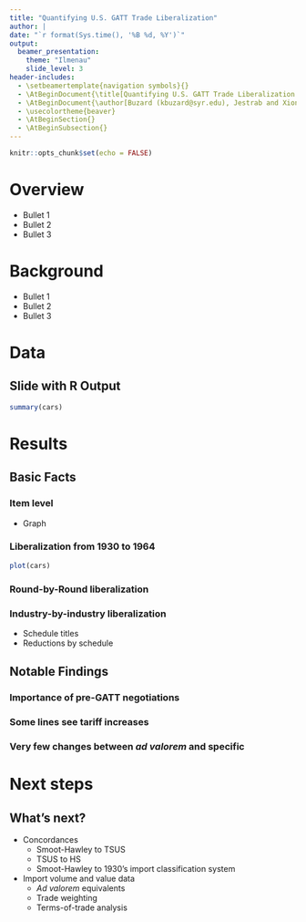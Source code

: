 ```yaml
---
title: "Quantifying U.S. GATT Trade Liberalization"
author: |
date: "`r format(Sys.time(), '%B %d, %Y')`"
output:
  beamer_presentation:
    theme: "Ilmenau"
    slide_level: 3
header-includes:
  - \setbeamertemplate{navigation symbols}{}
  - \AtBeginDocument{\title[Quantifying U.S. GATT Trade Liberalization  \hspace{2.95in}\insertframenumber/\inserttotalframenumber]{Quantifying U.S. GATT Trade Liberalization}}
  - \AtBeginDocument{\author[Buzard (kbuzard@syr.edu), Jestrab and Xiong]{Kristy Buzard, Syracuse University, kbuzard@syr.edu\\ Ross Jestrab, Syracuse University\\ Zeyuan (Victor) Xiong, Syracuse University}}
  - \usecolortheme{beaver}
  - \AtBeginSection{}
  - \AtBeginSubsection{}
---
```


```r
knitr::opts_chunk$set(echo = FALSE)
```

# Overview

- Bullet 1
- Bullet 2
- Bullet 3

# Background

- Bullet 1
- Bullet 2
- Bullet 3

# Data

## Slide with R Output

```r
summary(cars)
```


# Results

## Basic Facts

### Item level

- Graph

### Liberalization from 1930 to 1964

```r
plot(cars)
```

### Round-by-Round liberalization

### Industry-by-industry liberalization

- Schedule titles
- Reductions by schedule

## Notable Findings

### Importance of pre-GATT negotiations

### Some lines see tariff increases

### Very few changes between *ad valorem* and specific

# Next steps

## What's next?

- Concordances
  - Smoot-Hawley to TSUS
  - TSUS to HS
  - Smoot-Hawley to 1930's import classification system
- Import volume and value data
  - *Ad valorem* equivalents
  - Trade weighting
  - Terms-of-trade analysis